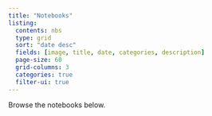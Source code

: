 ```yaml
---
title: "Notebooks"
listing:
  contents: nbs
  type: grid
  sort: "date desc"
  fields: [image, title, date, categories, description]
  page-size: 60
  grid-columns: 3
  categories: true
  filter-ui: true
---
```


Browse the notebooks below.
